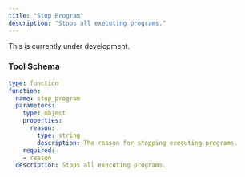 ```yaml
---
title: "Stop Program"
description: "Stops all executing programs."
---
```


<Warning>This is currently under development.</Warning>

### Tool Schema

```yaml
type: function
function:
  name: stop_program
  parameters:
    type: object
    properties:
      reason:
        type: string
        description: The reason for stopping executing programs.
    required:
    - reason
  description: Stops all executing programs.
```
